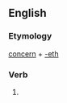 ==English==

===Etymology===
[[concern]] + [[-eth]]

===Verb===
{{infl|en|verb form}}

# {{archaic third-person singular of|concern}}